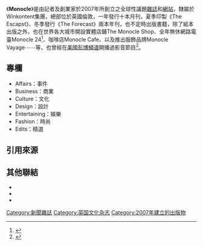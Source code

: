 {{copyedit|time=2020-12-01}}
{{Infobox Magazine
|title = Monocle
|image_file = 
|image_size =
|image_caption = 
|editor =  {{link-en|泰勒·布魯雷|Tyler Brûlé}}
|editor_title = 總編輯
|frequency =  一年10期雜誌、2本年刊
|distribution =  150,000
|category =  [[新聞|新聞]]、國際事務、[[商業|商業]]、[[生活風格|生活風格]]、[[時尚|時尚]]
|company =  Winkontent Limited
|publisher =  Anders Braso
|firstdate = 2007年2月15日
|country =  全球
|based =  {{UK}}[[倫敦|倫敦]]Midori House及以下辦公室：<br>{{USA}}[[紐約|紐約]]<br>{{JPN}}[[東京|東京]]<br>{{HK}}<br>{{SWI}}[[蘇黎世|蘇黎世]]<br>{{CAN}}[[多倫多|多倫多]]<br>{{SGP}}
|language = 英文
|website =  [http://www.monocle.com/ monocle.com]
|issn =  1753-2434
}}

《'''Monocle'''》是由記者及創業家{{link-en|泰勒·布魯雷|Tyler Brûlé}}於2007年所創立之全球性議題[[雜誌|雜誌]]和[[網站|網站]]，隸屬於Winkontent集團，總部位於英國倫敦，一年發行十本月刊，夏季印製《The Escapst》、冬季發行《The Forecast》兩本年刊，也不定時出版書籍，除了紙本出版之外，也在世界各大城市開設實體店鋪The Monocle Shop、全年無休網路電臺Monocle 24<ref>{{Cite web |url = http://www.bnext.com.tw/article/view/id/28827?fb_comment_id=534238969962927_5029778#f8b3e5b28 |title = 有靈魂的品牌雜誌－Monocle |author = Phimedia通泰媒體 |date = 2013年8月6日 |publisher = 數位時代 |language = zh-tw |accessdate = 2016年1月3日 |quote = Monocle是由Tyler Brûlé於2007年所創立的一本全球性議題雜誌，裡頭包含了人文時尚、商業、設計、旅行、文化…等各種資訊，除了致力於提供最新穎、豐富的內容之外，它的網站更開設了全年無休的廣播電台 Monocle 24，積極主動的推送內容給消費者，而廣播內容甚至就在Monocle全球各地的店裡播放。 |archive-date = 2016年3月4日 |archive-url = https://web.archive.org/web/20160304081512/http://www.bnext.com.tw/article/view/id/28827?fb_comment_id=534238969962927_5029778#f8b3e5b28 |dead-url = no }}</ref>、咖啡店Monocle Cafe、以及推出服飾品牌Monocle Vayage⋯⋯等，也曾經在[[美國|美國]][[彭博新聞社|彭博頻道]]開播過影音節目<ref>{{cite web|title=Monocle on Bloomberg Debuts Tomorrow|url=http://themagaziner.com/2011/01/monocle-on-bloomberg-debuts-tomorrow/|work=The Magaziner|accessdate=17 May 2012|deadurl=yes|archiveurl=https://web.archive.org/web/20120627223302/http://themagaziner.com/2011/01/monocle-on-bloomberg-debuts-tomorrow/|archivedate=2012年6月27日}}</ref>。

==專欄==
*Affairs：事件
*Business：商業
*Culture：文化
*Design：設計
*Entertaining：娛樂
*Fashion：時尚
*Edits：精選

==引用來源==
{{reflist}}

==其他聯結==
*{{official|https://monocle.com/}}
*{{Twitter|MonocleMag}}
*{{Youtube|monoclemagazine}}

[[Category:新聞雜誌|Category:新聞雜誌]]
[[Category:英国文化杂志|Category:英国文化杂志]]
[[Category:2007年建立的出版物|Category:2007年建立的出版物]]